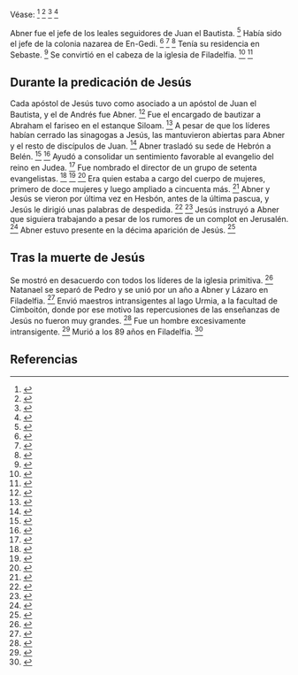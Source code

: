 Véase: <ref>{{lib|LU|147|5|10}}</ref> <ref>{{lib|LU|152|7|2}}</ref> <ref>{{lib|LU|162|9}}</ref> <ref>{{lib|LU|165|1|3}}</ref> 

Abner fue el jefe de los leales seguidores de Juan el Bautista. <ref>{{lib|LU|144|6|1-3}}</ref> Había sido el jefe de la colonia nazarea de En-Gedi. <ref>{{lib|LU|135|2|4}}</ref> <ref>{{lib|LU|142|8|1}}</ref> <ref>{{lib|LU|165|0|1}}</ref> Tenía su residencia en Sebaste. <ref>{{lib|LU|144|9|1}}</ref> Se convirtió en el cabeza de la iglesia de Filadelfia. <ref>{{lib|LU|166|5}}</ref> <ref>{{lib|LU|168|5|3}}</ref> 

== {{anchor|durante_la_predicación_de_Jesús}} Durante la predicación de Jesús ==

Cada apóstol de Jesús tuvo como asociado a un apóstol de Juan el Bautista, y el de Andrés fue Abner. <ref>{{lib|LU|146|3|9}}</ref> Fue el encargado de bautizar a Abraham el fariseo en el estanque Siloam. <ref>{{lib|LU|148|8|1}}</ref> A pesar de que los líderes habían cerrado las sinagogas a Jesús, las mantuvieron abiertas para Abner y el resto de discípulos de Juan. <ref>{{lib|LU|156|6|7}}</ref> Abner trasladó su sede de Hebrón a Belén. <ref>{{lib|LU|159|6|4}}</ref> <ref>{{lib|LU|162|9|2}}</ref> Ayudó a consolidar un sentimiento favorable al evangelio del reino en Judea. <ref>{{lib|LU|162|1|6}}</ref> Fue nombrado el director de un grupo de setenta evangelistas. <ref>{{lib|LU|144|7|4}}</ref> <ref>{{lib|LU|163|1|1}}</ref> <ref>{{lib|LU|163|2|1}}</ref> Era quien estaba a cargo del cuerpo de mujeres, primero de doce mujeres y luego ampliado a cincuenta más. <ref>{{lib|LU|163|7|3}}</ref> Abner y Jesús se vieron por última vez en Hesbón, antes de la última pascua, y Jesús le dirigió unas palabras de despedida. <ref>{{lib|LU|171|3|2}}</ref> <ref>{{lib|LU|182|2|5}}</ref> Jesús instruyó a Abner que siguiera trabajando a pesar de los rumores de un complot en Jerusalén. <ref>{{lib|LU|178|2|4}}</ref> Abner estuvo presente en la décima aparición de Jesús. <ref>{{lib|LU|191|4}}</ref> 



== {{anchor|tras_la_muerte_de_Jesús}} Tras la muerte de Jesús ==

Se mostró en desacuerdo con todos los líderes de la iglesia primitiva. <ref>{{lib|LU|166|5|4-5}}</ref> Natanael se separó de Pedro y se unió por un año a Abner y Lázaro en Filadelfia. <ref>{{lib|LU|193|6|4}}</ref> Envió maestros intransigentes al lago Urmia, a la facultad de Cimboitón, donde por ese motivo las repercusiones de las enseñanzas de Jesús no fueron muy grandes. <ref>{{lib|LU|134|6|14-15}}</ref> Fue un hombre excesivamente intransigente. <ref>{{lib|LU|195|1|11}}</ref> Murió a los 89 años en Filadelfia. <ref>{{lib|LU|166|5|7}}</ref> 

== Referencias ==
<references />
